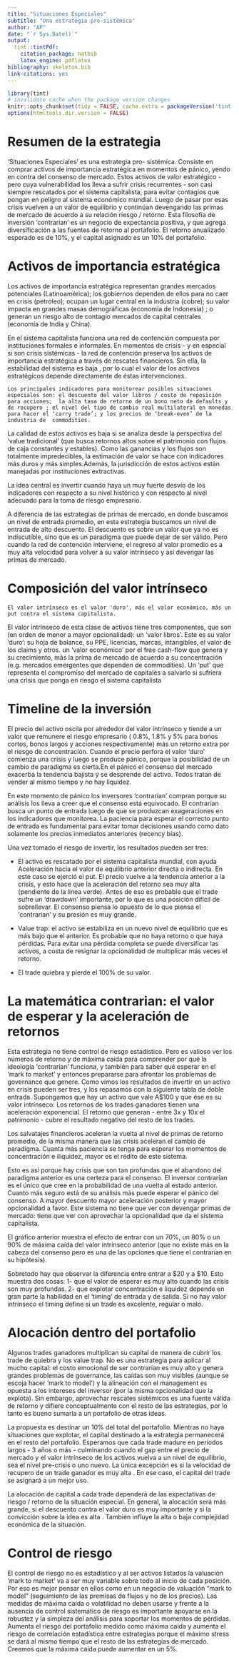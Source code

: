 ```yaml
---
title: "Situaciones Especiales"
subtitle: "Una estrategia pro-sistémica"
author: "AP"
date: "`r Sys.Date()`"
output:
  tint::tintPdf: 
    citation_package: natbib
    latex_engine: pdflatex
bibliography: skeleton.bib
link-citations: yes
---
```


```r
library(tint)
# invalidate cache when the package version changes
knitr::opts_chunk$set(tidy = FALSE, cache.extra = packageVersion('tint'))
options(htmltools.dir.version = FALSE)
```



# Resumen de la estrategia

‘Situaciones Especiales’  es una estrategia pro- sistémica. Consiste en comprar activos de importancia estratégica en momentos de pánico, yendo en contra del consenso de mercado. Estos activos de valor estratégico - pero cuya vulnerabilidad los lleva a sufrir crisis recurrentes - son casi siempre rescatados por el sistema capitalista, para evitar contagios  que  pongan en peligro al sistema económico mundial. Luego de pasar por esas crisis vuelven a  un valor de equilibrio y continúan  devengando  las primas de mercado de acuerdo  a su relación riesgo / retorno. Esta filosofía de inversión ‘contrarian’ es un negocio de expectancia positiva, y que agrega diversificación a las  fuentes de retorno al portafolio.
El retorno anualizado esperado es de 10%, y el capital asignado es un 10% del portafolio.

# Activos de importancia estratégica

Los activos de importancia estratégica representan grandes mercados potenciales (Latinoamérica); los gobiernos dependen de ellos para no caer en crisis (petróleo); ocupan un lugar central en la industria (cobre); su valor impacta en grandes masas demográficas (economía de Indonesia) ; o generan un riesgo alto de contagio mercados  de capital centrales (economía de India y China).  

En el  sistema capitalista funciona una red de contención compuesta por  instituciones formales  e informales. En momentos de crisis - y en especial si  son crisis sistémicas - la red de contención preserva los activos de importancia estratégica a través de rescates financieros. Sin ella, la estabilidad del sistema es baja , por lo cual el valor de los activos estratégicos depende directamente de éstas  intervenciones.  
  
```marginfigure
Los principales indicadores para monitorear posibles situaciones especiales son: el descuento del valor libros / costo de reposición para acciones;  la alta tasa de retorno de un bono neto de defaults y de recupero ; el nivel del tipo de cambio real multilateral en monedas para hacer el ‘carry trade’; y los precios de ‘break-even’ de la industria de  commodities.

```
  
La calidad de estos activos es baja si se analiza desde la perspectiva del ‘value tradicional’ (que busca retornos altos sobre el patrimonio  con flujos de caja  constantes y estables).  Como las ganancias y los flujos son totalmente impredecibles, la estimación de valor se hace con indicadores más duros y más simples.Además, la jurisdicción de estos activos están manejadas por instituciones extractivas.   


La idea central es invertir cuando haya un muy  fuerte desvío de los indicadores con respecto a su nivel histórico y con respecto al nivel adecuado para la toma de riesgo empresario.  

A diferencia de las estrategias de primas de mercado, en donde buscamos un nivel de entrada promedio, en esta estrategia buscamos un nivel de entrada de alto descuento. El descuento es sobre un valor que ya no es indiscutible, sino que es un paradigma que puede dejar de ser válido. Pero cuando la red de contención interviene, el regreso al valor promedio es a muy alta velocidad para volver a  su valor intrínseco y así devengar las primas de mercado.

# Composición del valor intrínseco

```marginfigure
El valor intrínseco es el valor 'duro', más el valor económico, más un put contra el sistema capitalista.

```
El valor intrínseco de esta clase de activos tiene tres componentes, que son (en orden de menor a mayor opcionalidad):
un ‘valor libros’. Este es su valor ‘duro’: su hoja de balance, su PPE, licencias, marcas, intangibles, el valor de los claims y otros. 
un ‘valor económico’ por el free cash-flow que genera y su crecimiento, más la prima de mercado de acuerdo a su concentración  (e.g. mercados emergentes que dependen de commodities).
Un ‘put’ que representa el compromiso del mercado de capitales a salvarlo si sufriera una crisis que ponga en riesgo el sistema capitalista

# Timeline de la inversión

El precio del activo oscila por alrededor del valor intrínseco y tiende a un valor que remunere el riesgo empresario ( 0.8%, 1.8% y 5% para bonos cortos, bonos largos y acciones respectivamente) más un retorno extra por el riesgo de concentración. Cuando el precio perfora el valor ‘duro’ comienza una crisis y luego se produce pánico, porque la posibilidad de un cambio de paradigma es cierta.En el pánico el consenso del mercado exacerba la tendencia bajista y se desprende del activo. Todos tratan de vender al mismo tiempo y no hay liquidez.

En este momento de pánico los inversores ‘contrarian’ compran porque su análisis los lleva a creer que el consenso está equivocado. El contrarían busca un punto de entrada luego de que se produzcan exageraciones en los indicadores que monitorea. La paciencia para esperar el correcto punto de entrada es fundamental para evitar tomar decisiones usando como dato solamente los precios inmediatos anteriores (recency bias).

Una vez tomado el riesgo de invertir, los resultados pueden ser tres:

- El activo es rescatado por el sistema capitalista mundial, con ayuda
Aceleración hacia el valor de equilibrio anterior directa o indirecta. En este caso se ejerció el put. El precio vuelve a la tendencia anterior a la crisis, y esto hace que la aceleración del retorno sea muy alta (pendiente de la línea verde). Antes de eso es probable que el trade sufre un ‘drawdown’ importante, por lo que es una posición difícil de sobrellevar. El consenso piensa lo opuesto de lo que piensa el ‘contrarian’ y su presión es muy grande.

- Value trap: el activo se estabiliza en un nuevo nivel de equilibrio que es más bajo que el anterior. Es probable que no haya retorno o que haya pérdidas. Para evitar una pérdida completa se puede diversificar las activos, a costa de resignar la opcionalidad de multiplicar más veces el retorno.

- El trade quiebra y pierde el 100% de su valor.

# La matemática contrarian: el valor de esperar y la aceleración de retornos

Esta estrategia no tiene control de riesgo estadístico. Pero es valioso ver los números de retorno y de máxima caída para comprender por qué la ideología ‘contrarian’ funciona, y también para saber qué esperar en el ‘mark to market’ y entonces prepararse para afrontar los problemas de governance que genere.
Como vimos los resultados de invertir en un activo en crisis pueden ser tres, y los repasamos con la siguiente tabla de doble entrada. 
Supongamos que hay un activo que vale A$100 y que ése es su valor intrínseco: 
Los retornos de los trades ganadores tienen una aceleración exponencial. El retorno que generan - entre 3x y 10x el patrimonio - cubre el resultado negativo del resto de los trades.

Los salvatajes financieros aceleran la vuelta al nivel de primas de retorno promedio, de la misma manera que las crisis aceleran el cambio de paradigma.  Cuanta más paciencia se tenga para esperar  los momentos de concentración e iliquidez, mayor es el rédito de este sistema.

Esto es así porque hay crisis que son tan profundas que el abandono del paradigma anterior es una certeza  para el consenso. El inversor contrarían es el único que cree en la probabilidad de una vuelta al estado anterior. Cuanto más seguro está de su análisis más puede esperar el pánico del consenso. A mayor descuento mayor aceleración posterior y mayor opcionalidad a favor. Este sistema no tiene que ver con devengar primas de mercado: tiene que ver con aprovechar la opcionalidad que da el sistema capitalista.

El  gráfico anterior muestra  el efecto de entrar con un 70%, un 80% o un 90% de máxima caída del valor intrínseco anterior (que no existe más en la cabeza del consenso pero es una de las opciones que tiene el contrarían en su hipótesis).

Sobretodo hay que observar la diferencia entre entrar a $20 y a $10.  Esto muestra dos cosas:
1- que el valor de esperar es muy alto cuando las crisis son muy profundas. 2- que explotar concentración e liquidez depende en gran parte la habilidad en el ‘timing’ de entrada y de salida. Si no hay valor intrínseco el timing define si un trade es excelente, regular o malo.

# Alocación dentro del portafolio

Algunos trades ganadores multiplican su capital de manera de cubrir los trade de quiebra y los value trap. No es una estrategia para aplicar al mucho  capital: el costo emocional de ser contrarian es muy alto y genera grandes problemas de governance, las caídas son muy visibles (aunque se escoja hacer ‘mark to model’) y la alineación con el management es opuesta a los intereses del inversor (por la misma opcionalidad que la explota). Sin embargo, aprovechar rescates sistémicos es una  fuente válida de retorno y difiere conceptualmente con el resto de las estrategias, por lo tanto es bueno sumarla a un  portafolio de otras ideas.

La propuesta es destinar un 10% del total del portafolio. Mientras no haya situaciones que explotar, el capital destinado a la estrategia permanecerá en el resto del portafolio.
Esperamos que cada trade madure en períodos largos - 3 años o más - culminando cuando el gap entre el precio de mercado y el valor intrínseco de los activos vuelva a un nivel de equilibrio, sea el nivel pre-crisis o uno nuevo. La única excepción es si la velocidad de recupero de un  trade ganador es muy alta . En ese caso, el capital del trade se asignará a un mejor uso.

La alocación de capital a cada trade dependerá de las expectativas de riesgo / retorno de la situación especial. En general, la alocación será más grande, si el descuento contra el valor duro es muy importante y  si la convicción sobre la idea es alta . También influye la alta o baja complejidad económica de la situación.

# Control de riesgo

El control de riesgo no es estadístico y al ser activos listados la valuación ‘mark  to market’ va a ser muy variable sobre todo al inicio de cada posición. Por eso es mejor pensar en ellos como en un negocio de  valuación “mark to model” (seguimiento de las premisas de flujos y no de los precios). 
Las medidas de máxima caída o volatilidad no deben usarse y frente a la ausencia de control sistemático de riesgo es importante apoyarse en la robustez y la simpleza del análisis para soportar los momentos de pérdidas. Aumenta el riesgo del portafolio medido como máxima caída y aumenta el riesgo de correlación estadística entre estrategias porque el máximo stress se dará al mismo tiempo que el resto de las estrategias de mercado. Creemos que la máxima caída puede aumentar en un 5%.